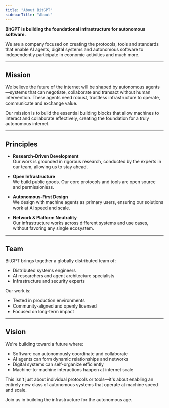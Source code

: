 ```yaml
---
title: "About BitGPT"
sidebarTitle: "About"
---
```


**BitGPT is building the foundational infrastructure for autonomous software.**  

We are a company focused on creating the protocols, tools and standards that enable AI agents, digital systems and autonomous software to independently participate in economic activities and much more.

---

## Mission

We believe the future of the internet will be shaped by autonomous agents—systems that can negotiate, collaborate and transact without human intervention. These agents need robust, trustless infrastructure to operate, communicate and exchange value.

Our mission is to build the essential building blocks that allow machines to interact and collaborate effectively, creating the foundation for a truly autonomous internet.

---

## Principles

- **Research-Driven Development**  
  Our work is grounded in rigorous research, conducted by the experts in our team, allowing us to stay ahead.

- **Open Infrastructure**  
  We build public goods. Our core protocols and tools are open source and permissionless.

- **Autonomous-First Design**  
  We design with machine agents as primary users, ensuring our solutions work at AI speed and scale.

- **Network & Platform Neutrality**  
  Our infrastructure works across different systems and use cases, without favoring any single ecosystem.

---

## Team

BitGPT brings together a globally distributed team of:

- Distributed systems engineers
- AI researchers and agent architecture specialists
- Infrastructure and security experts

Our work is:

- Tested in production environments
- Community-aligned and openly licensed
- Focused on long-term impact

---

## Vision

We're building toward a future where:

- Software can autonomously coordinate and collaborate
- AI agents can form dynamic relationships and networks
- Digital systems can self-organize efficiently
- Machine-to-machine interactions happen at internet scale

This isn't just about individual protocols or tools—it's about enabling an entirely new class of autonomous systems that operate at machine speed and scale.

Join us in building the infrastructure for the autonomous age.